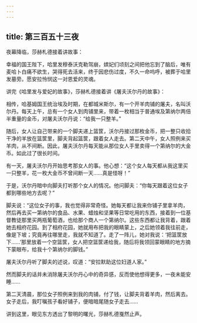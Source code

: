 ```yaml
---
---
---
```

title: 第三百五十三夜
---






夜幕降临，莎赫札德接着讲故事：





幸福的国王陛下，哈里发穆泰沃克勒驾崩，嫔妃们顷刻之间把他忘到了脑后，唯有麦哈卜白痛不欲生，哭得死去活来，终于因悲伤过度，不久一命呜呼，被葬于哈里发墓旁。愿安拉怜悯这一对恩爱的灵魂。





讲完《哈里发与爱妃的故事》，莎赫札德接着讲《屠夫沃尔丹的故事》：

相传，哈基姆国王统治埃及时期，在都城米斯尔，有一个开羊肉铺的屠夫，名叫沃尔丹。每天上午，总有一个女人到肉铺里来，带着一枚相当于普通埃及第纳尔两倍半重量的金币，对屠夫沃尔丹说：“给我一只整羊。”

随后，女人让自己带来的一个脚夫递上篮筐，沃尔丹接过那枚金币，把一整只收拾干净的羊放在篮筐里，脚夫背起篮筐，跟着女人走去。第二天中午，女人照例来买羊肉，从不间断。因此，屠夫沃尔丹每天能从那位女人手里卖得一个第纳尔的大金币。如此过了很长时间。

有一天，屠夫沃尔丹开始思考那女人的事。他心想：“这个女人每天都从我这里买一只整羊，花一枚大金币不曾间断一天……真是怪呀！”

于是，沃尔丹暗中向脚夫打听那个女人的情况。他问脚夫：“你每天跟着这位女子都到哪些地方去呢？”

脚夫说：“这位女子的事，我也觉得非常奇怪。她每天都让我来你铺子里拿羊肉，然后再去买一第纳尔的食品、水果、蜡烛和坚果等日常吃用的东西，接着到一位基督教徒那里买两瓶葡萄酒，也给那个商人一个第纳尔。这些东西都让我背着，跟着她去相府花园。到了相府花园，她就用布把我的眼睛蒙上，之后她领着我往前走，像是下坡；究竟再往哪里走，我就不知道了。走了一阵儿，她对我说：‘把篮筐放下……’那里放着一个空篮筐，女人把空篮筐递给我，随后将我领回蒙眼睛的地方摘下蒙眼布，给我十个第纳尔的脚钱。”

屠夫沃尔丹听了脚夫的述说，叹道：“安拉默助这位妇道人家。”

然而脚夫的话并未消除屠夫沃尔丹心中的奇异感，反而使他想得更多，一夜未能安睡……

第二天清晨，那位女子照例来到我的肉铺，付了钱，让脚夫背着羊肉，然后离去。女子走后，我叮嘱孩子看好铺子，便暗暗尾随女子走去……





讲到这里，眼见东方透出了黎明的曙光，莎赫札德戛然止声。